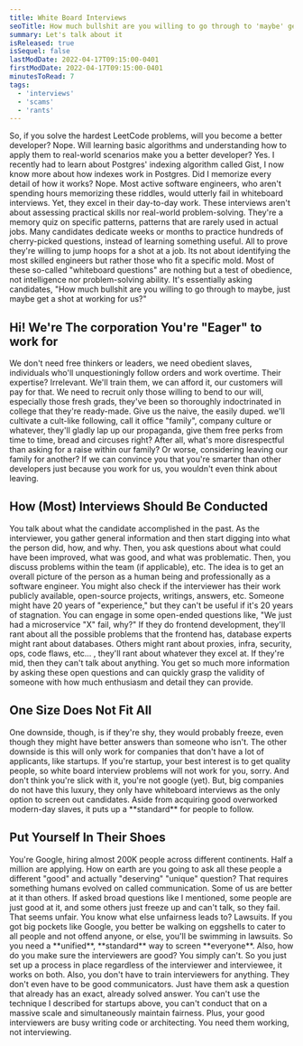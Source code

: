 ```yaml
---
title: White Board Interviews
seoTitle: How much bullshit are you willing to go through to 'maybe' get a shot at working for us?"
summary: Let's talk about it
isReleased: true
isSequel: false
lastModDate: 2022-04-17T09:15:00-0401
firstModDate: 2022-04-17T09:15:00-0401
minutesToRead: 7
tags:
  - 'interviews'
  - 'scams'
  - 'rants'
---
```

<C>
So, if you solve the hardest <L href='https://leetcode.com'>LeetCode</L> problems, will you become a better developer? Nope. Will learning basic algorithms and understanding how to apply them to real-world scenarios make you a better developer? Yes. I recently had to learn about Postgres' indexing algorithm called <L href="https://www.postgresql.org/docs/current/gist.html">Gist</L>, I now know more about how indexes work in Postgres. Did I memorize every detail of how it works? Nope.  
</C>

<C>
Most active software engineers, who aren't spending hours memorizing these riddles, would utterly fail in whiteboard interviews. Yet, they excel in their day-to-day work.
</C>



<C>
These interviews aren't about assessing practical skills nor real-world problem-solving. They're a memory quiz on specific patterns, patterns that are rarely used in actual jobs. Many candidates dedicate weeks or months to practice hundreds of cherry-picked questions, instead of learning something useful. All to prove they're willing to jump hoops for a shot at a job. 
</C>



<C>
Its not about identifying the most skilled engineers but rather those who fit a specific mold. Most of these so-called "whiteboard questions" are nothing but a test of obedience, not intelligence nor problem-solving ability. It's essentially asking candidates, "How much bullshit are you willing to go through to maybe, just maybe get a shot at working for us?"
</C>

<H2>Hi! We're The corporation You're "Eager" to work for</H2>


<C>
We don't need free thinkers or leaders, we need obedient slaves, individuals who'll unquestioningly follow orders and work overtime. Their expertise? Irrelevant. We'll train them, we can afford it, our customers will pay for that. 
</C>



<C>
We need to recruit only those willing to bend to our will, especially those fresh grads, they've been so thoroughly indoctrinated in <L href='/blog/shitty-colleges'>college</L> that they're ready-made. Give us the naive, the easily duped. we'll cultivate a cult-like following, call it office "family", company culture or whatever, they'll gladly lap up our <L href='https://en.wikipedia.org/wiki/Propaganda'>propaganda,</L> give them <L href='/blog/management-skill-issues'>free perks</L> from time to time, <L href='https://www.collinsdictionary.com/us/dictionary/english/bread-and-circuses)'>bread and circuses</L> right? After all, what's more disrespectful than asking for a raise within our family? Or worse, considering leaving our family for another? If we can convince you that you're smarter than other developers just because you work for us, you wouldn't even think about leaving.
</C>


<H2>How (Most) Interviews Should Be Conducted</H2>
<C>
You talk about what the candidate accomplished in the past. As the interviewer, you gather general information and then start digging into what the person did, how, and why. Then, you ask questions about what could have been improved, what was good, and what was problematic. Then, you discuss problems within the team (if applicable), etc. The idea is to get an overall picture of the person as a human being and professionally as a software engineer. You might also check if the interviewer has their work publicly available, open-source projects, writings, answers, etc. Someone might have 20 years of "experience," but they can't be useful if it's 20 years of stagnation. You can engage in some open-ended questions like, "We just had a microservice "X" fail, why?" If they do frontend development, they'll rant about all the possible problems that the frontend has, database experts might rant about databases. Others might rant about proxies, infra,  security, ops, code flaws, etc... , they'll rant about whatever they excel at. If they're <L href="https://www.dictionary.com/e/slang/mid/">mid</L>, then they can't talk about anything. You get so much more information by asking these open questions and can quickly grasp the validity of someone with how much enthusiasm and detail they can provide. 
</C>
<H2>One Size Does Not Fit All</H2>
<C>
One downside, though, is if they're shy, they would probably freeze, even though they might have better answers than someone who isn't.
</C>


<C>
The other downside is this will only work for companies that don't have a lot of applicants, like startups. If you're startup, your best interest is to get quality people, so white board interview problems will not work for you, sorry. And don't think you're slick with it, you're not google (yet).
</C>


<C>
But, big companies do not have this luxury, they only have whiteboard interviews as the only option to screen out candidates. Aside from acquiring good overworked modern-day slaves, it puts up a **standard** for people to follow.
</C>

<H2>Put Yourself In Their Shoes</H2>

<C>
You're Google, hiring almost 200K people across different continents. Half a million are applying. How on earth are you going to ask all these people a different "good" and actually "deserving" "unique" question? That requires something humans evolved on called <L href='/services/communication'>communication.</L> Some of us are better at it than others. If asked broad questions like I mentioned, some people are just good at it, and some others just freeze up and can't talk, so they fail. That seems unfair. You know what else unfairness leads to? Lawsuits. If you got big pockets like Google, you better be walking on eggshells to cater to all people and not offend anyone, or else, you'll be swimming in lawsuits. So you need a **unified**, **standard** way to screen **everyone**. Also, how do you make sure the interviewers are good? You simply can't. So you just set up a process in place regardless of the interviewer and interviewee, it works on both.
</C>


<C>
Also, you don't have to train interviewers for anything. They don't even have to be good communicators. Just have them ask a question that already has an exact, already solved answer. You can't use the technique I described for startups above, you can't conduct that on a massive scale and simultaneously maintain fairness. Plus, your good interviewers are busy writing code or architecting. You need them working, not interviewing.
</C>
